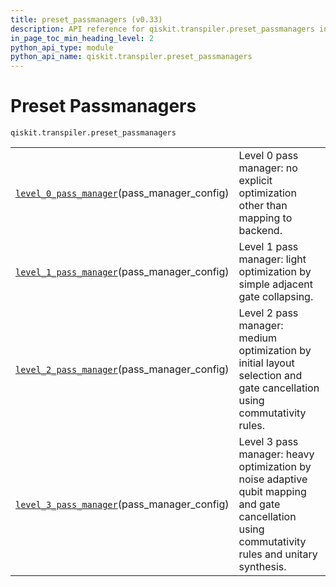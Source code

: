 ```yaml
---
title: preset_passmanagers (v0.33)
description: API reference for qiskit.transpiler.preset_passmanagers in qiskit v0.33
in_page_toc_min_heading_level: 2
python_api_type: module
python_api_name: qiskit.transpiler.preset_passmanagers
---
```


<span id="module-qiskit.transpiler.preset_passmanagers" />

<span id="qiskit-transpiler-preset-passmanagers" />

<span id="preset-passmanagers-qiskit-transpiler-preset-passmanagers" />

# Preset Passmanagers

`qiskit.transpiler.preset_passmanagers`

|                                                                                                                                                                          |                                                                                                                                                 |
| ------------------------------------------------------------------------------------------------------------------------------------------------------------------------ | ----------------------------------------------------------------------------------------------------------------------------------------------- |
| [`level_0_pass_manager`](qiskit.transpiler.preset_passmanagers.level_0_pass_manager "qiskit.transpiler.preset_passmanagers.level_0_pass_manager")(pass\_manager\_config) | Level 0 pass manager: no explicit optimization other than mapping to backend.                                                                   |
| [`level_1_pass_manager`](qiskit.transpiler.preset_passmanagers.level_1_pass_manager "qiskit.transpiler.preset_passmanagers.level_1_pass_manager")(pass\_manager\_config) | Level 1 pass manager: light optimization by simple adjacent gate collapsing.                                                                    |
| [`level_2_pass_manager`](qiskit.transpiler.preset_passmanagers.level_2_pass_manager "qiskit.transpiler.preset_passmanagers.level_2_pass_manager")(pass\_manager\_config) | Level 2 pass manager: medium optimization by initial layout selection and gate cancellation using commutativity rules.                          |
| [`level_3_pass_manager`](qiskit.transpiler.preset_passmanagers.level_3_pass_manager "qiskit.transpiler.preset_passmanagers.level_3_pass_manager")(pass\_manager\_config) | Level 3 pass manager: heavy optimization by noise adaptive qubit mapping and gate cancellation using commutativity rules and unitary synthesis. |

